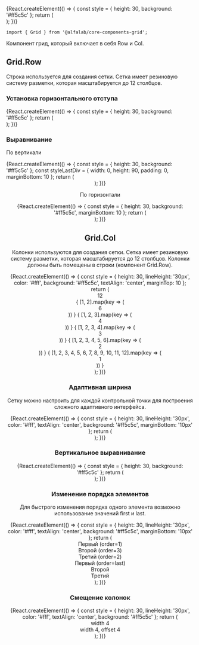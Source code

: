 


<Meta
    title='Компоненты/Grid'
    component={Grid}
/>


<!-- Canvas -->

<Story name='Grid'>
    {React.createElement(() => {
        const style = {
            height: 30,
            background: '#ff5c5c'
        };
        return (
            <Grid.Row gutter={{ mobile: 0, tablet: 16, desktop: 24}}>
                <Grid.Col>
                    <div style={ style } />
                </Grid.Col>
                <Grid.Col>
                    <div style={ { ...style, background: '#f04539' } } />
                </Grid.Col>
                <Grid.Col>
                    <div style={ style } />
                </Grid.Col>
            </Grid.Row>
        );
    })}
</Story>


<!-- Docs -->

<ComponentHeader
    name='Grid'
    version={version}
    package='@alfalab/core-components-grid'
    stage={1}
/>

```tsx
import { Grid } from '@alfalab/core-components-grid';
```

Компонент грид, который включает в себя Row и Col.

## Grid.Row
Строка используется для создания сетки. Сетка имеет резиновую систему разметки, которая масштабируется до 12 столбцов.

### Установка горизонтального отступа

<Preview>
    {React.createElement(() => {
        const style = {
            height: 30,
            background: '#ff5c5c'
        };
        return (
            <Grid.Row gutter={{ mobile: 0, tablet: 16, desktop: { m: 24 }}}>
                <Grid.Col>
                    <div style={ style } />
                </Grid.Col>
                <Grid.Col>
                    <div style={ { ...style, background: '#f04539' } } />
                </Grid.Col>
                <Grid.Col>
                    <div style={ style } />
                </Grid.Col>
            </Grid.Row>
        );
    })}
</Preview>

### Выравнивание

По вертикали

<Preview>
    {React.createElement(() => {
        const style = {
            height: 30,
            background: '#ff5c5c'
        };
        const styleLastDiv = {
            width: 0,
            height: 90,
            padding: 0,
            marginBottom: 10
        };
        return (
            <div>
                <div style={ { background: '#f3f4f5', marginBottom: 10 } }>
                    <Grid.Row align='top'>
                        <Grid.Col>
                            <div style={ style } />
                        </Grid.Col>
                        <Grid.Col>
                            <div style={ { ...style, background: '#f04539' } } />
                        </Grid.Col>
                        <Grid.Col>
                            <div style={ style } />
                        </Grid.Col>
                        <div style={ styleLastDiv } />
                    </Grid.Row>
                </div>
                <div style={ { background: '#f3f4f5', marginBottom: 10 } }>
                    <Grid.Row align='middle'>
                        <Grid.Col>
                            <div style={ style } />
                        </Grid.Col>
                        <Grid.Col>
                            <div style={ { ...style, background: '#f04539' } } />
                        </Grid.Col>
                        <Grid.Col>
                            <div style={ style } />
                        </Grid.Col>
                        <div style={ styleLastDiv } />
                    </Grid.Row>
                </div>
                <div style={ { background: '#f3f4f5' } }>
                    <Grid.Row align='bottom'>
                        <Grid.Col>
                            <div style={ style } />
                        </Grid.Col>
                        <Grid.Col>
                            <div style={ { ...style, background: '#f04539' } } />
                        </Grid.Col>
                        <Grid.Col>
                            <div style={ style } />
                        </Grid.Col>
                        <div style={ { ...styleLastDiv, marginBottom: 0 } } />
                    </Grid.Row>
                </div>
            </div>
        );
    })}
</Preview>

По горизонтали

<Preview>
    {React.createElement(() => {
        const style = {
            height: 30,
            background: '#ff5c5c',
            marginBottom: 10
        };
        return (
            <div>
                <Grid.Row justify='left'>
                    <Grid.Col width='4'>
                        <div style={ style } />
                    </Grid.Col>
                    <Grid.Col width='4'>
                        <div style={ { ...style, background: '#f04539' } } />
                    </Grid.Col>
                </Grid.Row>
                <Grid.Row justify='center'>
                    <Grid.Col width='4'>
                        <div style={ style } />
                    </Grid.Col>
                    <Grid.Col width='4'>
                        <div style={ { ...style, background: '#f04539' } } />
                    </Grid.Col>
                </Grid.Row>
                <Grid.Row justify='right'>
                    <Grid.Col width='4'>
                        <div style={ style } />
                    </Grid.Col>
                    <Grid.Col width='4'>
                        <div style={ { ...style, background: '#f04539' } } />
                    </Grid.Col>
                </Grid.Row>
                <Grid.Row justify='around'>
                    <Grid.Col width='4'>
                        <div style={ style } />
                    </Grid.Col>
                    <Grid.Col width='4'>
                        <div style={ { ...style, background: '#f04539' } } />
                    </Grid.Col>
                </Grid.Row>
                <Grid.Row justify='between'>
                    <Grid.Col width='4'>
                        <div style={ { ...style, marginBottom: 0 } } />
                    </Grid.Col>
                    <Grid.Col width='4'>
                        <div style={ { ...style, background: '#f04539', marginBottom: 0 } } />
                    </Grid.Col>
                </Grid.Row>
            </div>
        );
    })}
</Preview>

## Grid.Col
Колонки используются для создания сетки. Сетка имеет резиновую систему разметки, которая масштабируется до 12 столбцов. Колонки должны быть помещены в строки (компонент Grid.Row).

<Preview>
    {React.createElement(() => {
        const style = {
            height: 30,
            lineHeight: '30px',
            color: '#fff',
            background: '#ff5c5c',
            textAlign: 'center',
            marginTop: 10
        };
        return (
            <div>
                <Grid.Row>
                    <Grid.Col width={ { desktop: { m: 12 } } }>
                        <div style={ { ...style, background: '#f04539', marginTop: 0 } }>12</div>
                    </Grid.Col>
                </Grid.Row>
                <Grid.Row>
                    {
                        [1, 2].map(key => (
                            <Grid.Col width='6' key={ key }>
                                <div style={ style }>6</div>
                            </Grid.Col>
                        ))
                    }
                </Grid.Row>
                <Grid.Row>
                    {
                        [1, 2, 3].map(key => (
                            <Grid.Col width='4' key={ key }>
                                <div style={ { ...style, background: '#f04539' } }>4</div>
                            </Grid.Col>
                        ))
                    }
                </Grid.Row>
                <Grid.Row>
                    {
                        [1, 2, 3, 4].map(key => (
                            <Grid.Col width='3' key={ key }>
                                <div style={ style }>3</div>
                            </Grid.Col>
                        ))
                    }
                </Grid.Row>
                <Grid.Row>
                    {
                        [1, 2, 3, 4, 5, 6].map(key => (
                            <Grid.Col width='2' key={ key }>
                                <div style={ { ...style, background: '#f04539' } }>2</div>
                            </Grid.Col>
                        ))
                    }
                </Grid.Row>
                <Grid.Row>
                    {
                        [1, 2, 3, 4, 5, 6, 7, 8, 9, 10, 11, 12].map(key => (
                            <Grid.Col width='1' key={ key }>
                                <div style={ style }>1</div>
                            </Grid.Col>
                        ))
                    }
                </Grid.Row>
            </div>
        );
    })}
</Preview>

### Адаптивная ширина

Сетку можно настроить для каждой контрольной точки для построения сложного адаптивного интерфейса.

<Preview>
    {React.createElement(() => {
        const style = {
            height: 30,
            lineHeight: '30px',
            color: '#fff',
            textAlign: 'center',
            background: '#ff5c5c',
            marginBottom: '10px'
        };
        return (
            <div style={ { marginBottom: '-10px' } }>
                <Grid.Row>
                    <Grid.Col width={ { mobile: 12, tablet: 12, desktop: 4 } }>
                        <div style={ style } />
                    </Grid.Col>
                    <Grid.Col width={ { mobile: 12, tablet: 6, desktop: 4 } }>
                        <div style={ { ...style, background: '#f04539' } } />
                    </Grid.Col>
                    <Grid.Col width={ { mobile: 12, tablet: 6, desktop: 4 } }>
                        <div style={ style } />
                    </Grid.Col>
                </Grid.Row>
            </div>
        );
    })}
</Preview>

### Вертикальное выравнивание

<Preview>
    {React.createElement(() => {
        const style = {
            height: 30,
            background: '#ff5c5c'
        };
        return (
            <div style={ { background: '#f3f4f5' } }>
                <Grid.Row>
                    <Grid.Col align='top'>
                        <div style={ style } />
                    </Grid.Col>
                    <Grid.Col align='middle'>
                        <div style={ { ...style, background: '#f04539' } } />
                    </Grid.Col>
                    <Grid.Col align='bottom'>
                        <div style={ style } />
                    </Grid.Col>
                    <div style={ { width: 0, height: 90, padding: 0 } } />
                </Grid.Row>
            </div>
        );
    })}
</Preview>

### Изменение порядка элементов

Для быстрого изменения порядка одного элемента возможно использование значений first и last.

<Preview>
    {React.createElement(() => {
        const style = {
            height: 30,
            lineHeight: '30px',
            color: '#fff',
            textAlign: 'center',
            background: '#ff5c5c',
            marginBottom: '10px'
        };
        return (
            <div style={ { marginBottom: '-10px' } }>
                <Grid.Row>
                    <Grid.Col order='1'>
                        <div style={ style }>Первый (order=1)</div>
                    </Grid.Col>
                    <Grid.Col order='3'>
                        <div style={ style }>Второй (order=3)</div>
                    </Grid.Col>
                    <Grid.Col order='2'>
                        <div style={ { ...style, background: '#f04539' } }>Третий (order=2)</div>
                    </Grid.Col>
                </Grid.Row>
                <Grid.Row>
                    <Grid.Col order='last'>
                        <div style={ style }>Первый (order=last)</div>
                    </Grid.Col>
                    <Grid.Col>
                        <div style={ style }>Второй</div>
                    </Grid.Col>
                    <Grid.Col>
                        <div style={ { ...style, background: '#f04539' } }>Третий</div>
                    </Grid.Col>
                </Grid.Row>
            </div>
        );
    })}
</Preview>

### Смещение колонок

<Preview>
    {React.createElement(() => {
        const style = {
            height: 30,
            lineHeight: '30px',
            color: '#fff',
            textAlign: 'center',
            background: '#ff5c5c'
        };
        return (
            <Grid.Row>
                <Grid.Col width='4'>
                    <div style={ style }>width 4</div>
                </Grid.Col>
                <Grid.Col width='4' offset='4'>
                    <div style={ { ...style, background: '#f04539' } }>width 4, offset 4</div>
                </Grid.Col>
            </Grid.Row>
        );
    })}
</Preview>

<Props components={Grid} />
